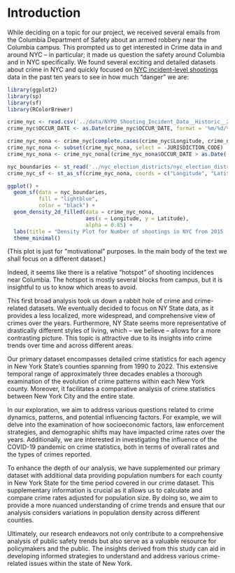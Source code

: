 # Introduction


<!-- 

Explain why you chose this topic, and the questions you are interested in studying. Provide context for readers who are not familiar with the topic.

(suggested: 1 page) 

-->


While deciding on a topic for our project, we received several emails from the Columbia Department of Safety about an armed robbery near the Columbia campus. This prompted us to get interested in Crime data in and around NYC – in particular; it made us question the safety around Columbia and in NYC specifically. We found several exciting and detailed datasets about crime in NYC and quickly focused on [NYC incident-level shootings](https://data.cityofnewyork.us/Public-Safety/NYPD-Shooting-Incident-Data-Historic-/833y-fsy8) data in the past ten years to see in how much “danger” we are:

```r

library(ggplot2)
library(sp)
library(sf)
library(RColorBrewer)

crime_nyc <- read.csv('../data/NYPD_Shooting_Incident_Data__Historic__20231124.csv')
crime_nyc$OCCUR_DATE <- as.Date(crime_nyc$OCCUR_DATE, format = '%m/%d/%Y')

crime_nyc_nona <- crime_nyc[complete.cases(crime_nyc$Longitude, crime_nyc$Latitude), ]
crime_nyc_nona <- subset(crime_nyc_nona, select = -JURISDICTION_CODE)
crime_nyc_nona <- crime_nyc_nona[(crime_nyc_nona$OCCUR_DATE > as.Date('2015-01-01')), ]

nyc_boundaries <- st_read('../nyc_election_districts/nyc_election_districts.shp')
crime_nyc_sf <- st_as_sf(crime_nyc_nona, coords = c("Longitude", "Latitude"), crs = 4326)

ggplot() +
  geom_sf(data = nyc_boundaries, 
          fill = "lightblue",
          color = "black") +
  geom_density_2d_filled(data = crime_nyc_nona, 
                         aes(x = Longitude, y = Latitude),
                         alpha = 0.85) +
  labs(title = "Density Plot for Number of shootings in NYC from 2015 - 2022") +
  theme_minimal()

```
(This plot is just for \"motivational\" purposes. In the main body of the text we shall focus on a different dataset.)

Indeed, it seems like there is a relative “hotspot” of shooting incidences near Columbia. The hotspot is mostly several blocks from campus, but it is insightful to us to know which areas to avoid.

This first broad analysis took us down a rabbit hole of crime and crime-related datasets. We eventually decided to focus on NY State data, as it provides a less localized, more widespread, and comprehensive view of crimes over the years. Furthermore, NY State seems more representative of drastically different styles of living, which – we believe – allows for a more contrasting picture. This topic is attractive due to its insights into crime trends over time and across different areas.

Our primary dataset encompasses detailed crime statistics for each agency in New York State's counties spanning from 1990 to 2022. This extensive temporal range of approximately three decades enables a thorough examination of the evolution of crime patterns within each New York county. Moreover, it facilitates a comparative analysis of crime statistics between New York City and the entire state.  

In our exploration, we aim to address various questions related to crime dynamics, patterns, and potential influencing factors. For example, we will delve into the examination of how socioeconomic factors, law enforcement strategies, and demographic shifts may have impacted crime rates over the years. Additionally, we are interested in investigating the influence of the COVID-19 pandemic on crime statistics, both in terms of overall rates and the types of crimes reported.  

To enhance the depth of our analysis, we have supplemented our primary dataset with additional data providing population numbers for each county in New York State for the time period covered in our crime dataset. This supplementary information is crucial as it allows us to calculate and compare crime rates adjusted for population size. By doing so, we aim to provide a more nuanced understanding of crime trends and ensure that our analysis considers variations in population density across different counties.  

Ultimately, our research endeavors not only contribute to a comprehensive analysis of public safety trends but also serve as a valuable resource for policymakers and the public. The insights derived from this study can aid in developing informed strategies to understand and address various crime-related issues within the state of New York.

<!--
#https://data.ny.gov/Government-Finance/Annual-Population-Estimates-for-New-York-State-and/krt9-ym2k
-->
